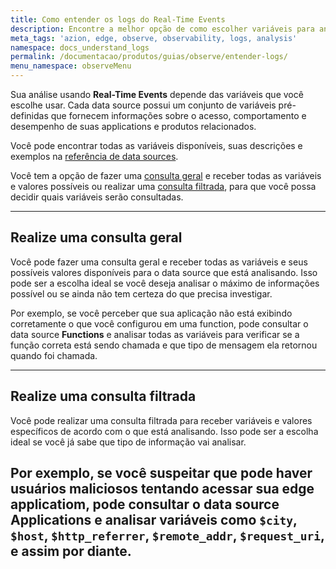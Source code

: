 ```yaml
---
title: Como entender os logs do Real-Time Events
description: Encontre a melhor opção de como escolher variáveis para analisar seus logs.
meta_tags: 'azion, edge, observe, observability, logs, analysis'
namespace: docs_understand_logs
permalink: /documentacao/produtos/guias/observe/entender-logs/
menu_namespace: observeMenu
---
```



Sua análise usando **Real-Time Events** depende das variáveis que você escolhe usar. Cada data source possui um conjunto de variáveis pré-definidas que fornecem informações sobre o acesso, comportamento e desempenho de suas applications e produtos relacionados.

Você pode encontrar todas as variáveis disponíveis, suas descrições e exemplos na [referência de data sources](/pt-br/documentacao/produtos/observe/data-stream/#data-sources).

Você tem a opção de fazer uma [consulta geral](#realize-uma-consulta-geral) e receber todas as variáveis e valores possíveis ou realizar uma [consulta filtrada](#realize-uma-consulta-filtrada), para que você possa decidir quais variáveis serão consultadas.

<LinkButton link="/pt-br/documentacao/produtos/guias/observe/adicionar-filtros-events/" label="consulte o guia para adicionar de filtros" severity="secondary" target="_blank" />

---

## Realize uma consulta geral

Você pode fazer uma consulta geral e receber todas as variáveis e seus possíveis valores disponíveis para o data source que está analisando. Isso pode ser a escolha ideal se você deseja analisar o máximo de informações possível ou se ainda não tem certeza do que precisa investigar.

Por exemplo, se você perceber que sua aplicação não está exibindo corretamente o que você configurou em uma function, pode consultar o data source **Functions** e analisar todas as variáveis para verificar se a função correta está sendo chamada e que tipo de mensagem ela retornou quando foi chamada.

---

## Realize uma consulta filtrada

Você pode realizar uma consulta filtrada para receber variáveis e valores específicos de acordo com o que está analisando. Isso pode ser a escolha ideal se você já sabe que tipo de informação vai analisar.

Por exemplo, se você suspeitar que pode haver usuários maliciosos tentando acessar sua edge applicatiom, pode consultar o data source **Applications** e analisar variáveis como `$city`, `$host`, `$http_referrer`, `$remote_addr`, `$request_uri`, e assim por diante.
<br /><br />
---

